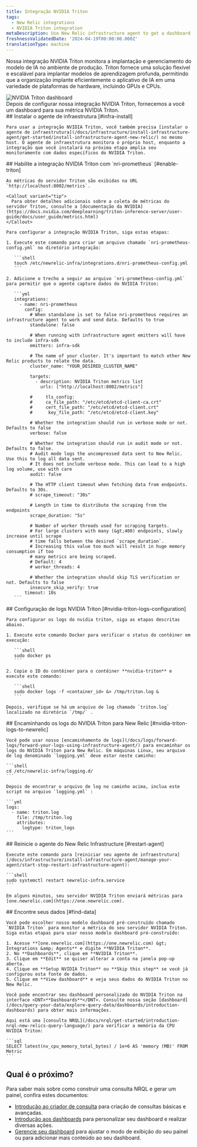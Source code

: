 ```yaml
---
title: Integração NVIDIA Triton
tags:
  - New Relic integrations
  - NVIDIA Triton integration
metaDescription: Use New Relic infrastructure agent to get a dashboard with metrics from your NVIDIA Triton.
freshnessValidatedDate: '2024-04-19T00:00:00.000Z'
translationType: machine
---
```


Nossa integração NVIDIA Triton monitora a implantação e gerenciamento do modelo de IA no ambiente de produção. Triton fornece uma solução flexível e escalável para implantar modelos de aprendizagem profunda, permitindo que a organização implante eficientemente o aplicativo de IA em uma variedade de plataformas de hardware, incluindo GPUs e CPUs.

<img title="NVIDIA Triton dashboard" alt="NVIDIA Triton dashboard" src="/images/infrastructure_screenshot-crop_triton-dashboard.webp" />

<figcaption>
  Depois de configurar nossa integração NVIDIA Triton, fornecemos a você um dashboard para sua métrica NVIDIA Triton.
</figcaption>

<Steps>
  <Step>
    ## Instalar o agente de infraestrutura [#infra-install]

    Para usar a integração NVIDIA Triton, você também precisa [instalar o agente de infraestrutura](/docs/infrastructure/install-infrastructure-agent/get-started/install-infrastructure-agent-new-relic/) no mesmo host. O agente de infraestrutura monitora o próprio host, enquanto a integração que você instalará na próxima etapa amplia seu monitoramento com dados específicos do NVIDIA Triton.
  </Step>

  <Step>
    ## Habilite a integração NVIDIA Triton com `nri-prometheus` [#enable-triton]

    As métricas do servidor Triton são exibidas na URL `http://localhost:8002/metrics`.

    <Callout variant="tip">
      Para obter detalhes adicionais sobre a coleta de métricas do servidor Triton, consulte a [documentação da NVIDIA](https://docs.nvidia.com/deeplearning/triton-inference-server/user-guide/docs/user_guide/metrics.html)
    </Callout>

    Para configurar a integração NVIDIA Triton, siga estas etapas:

    1. Execute este comando para criar um arquivo chamado `nri-prometheus-config.yml` no diretório integração:

       ```shell
       touch /etc/newrelic-infra/integrations.d/nri-prometheus-config.yml
       ```

    2. Adicione o trecho a seguir ao arquivo `nri-prometheus-config.yml` para permitir que o agente capture dados do NVIDIA Triton:

       ```yml
       integrations:
         - name: nri-prometheus
           config:
             # When standalone is set to false nri-prometheus requires an infrastructure agent to work and send data. Defaults to true
             standalone: false

             # When running with infrastructure agent emitters will have to include infra-sdk
             emitters: infra-sdk

             # The name of your cluster. It's important to match other New Relic products to relate the data.
             cluster_name: "YOUR_DESIRED_CLUSTER_NAME"

             targets:
               - description: NVIDIA Triton metrics list
                 urls: ["http://localhost:8002/metrics"]

             #     tls_config:
             #     ca_file_path: "/etc/etcd/etcd-client-ca.crt"
             #     cert_file_path: "/etc/etcd/etcd-client.crt"
             #      key_file_path: "/etc/etcd/etcd-client.key"

             # Whether the integration should run in verbose mode or not. Defaults to false
             verbose: false

             # Whether the integration should run in audit mode or not. Defaults to false.
             # Audit mode logs the uncompressed data sent to New Relic. Use this to log all data sent.
             # It does not include verbose mode. This can lead to a high log volume, use with care
             audit: false

             # The HTTP client timeout when fetching data from endpoints. Defaults to 30s.
             # scrape_timeout: "30s"

             # Length in time to distribute the scraping from the endpoints
             scrape_duration: "5s"

             # Number of worker threads used for scraping targets.
             # For large clusters with many (&gt;400) endpoints, slowly increase until scrape
             # time falls between the desired `scrape_duration`.
             # Increasing this value too much will result in huge memory consumption if too
             # many metrics are being scraped.
             # Default: 4
             # worker_threads: 4

             # Whether the integration should skip TLS verification or not. Defaults to false
             insecure_skip_verify: true
           timeout: 10s
       ```
  </Step>

  <Step>
    ## Configuração de logs NVIDIA Triton [#nvidia-triton-logs-configuration]

    Para configurar os logs do nvidia triton, siga as etapas descritas abaixo.

    1. Execute este comando Docker para verificar o status do contêiner em execução:

       ```shell
       sudo docker ps
       ```

    2. Copie o ID do contêiner para o contêiner **nvidia-triton** e execute este comando:

       ```shell
       sudo docker logs -f <container_id> &> /tmp/triton.log &
       ```

    Depois, verifique se há um arquivo de log chamado `triton.log` localizado no diretório `/tmp/` .
  </Step>

  <Step>
    ## Encaminhando os logs do NVIDIA Triton para New Relic [#nvidia-triton-logs-to-newrelic]

    Você pode usar nosso [encaminhamento de logs](/docs/logs/forward-logs/forward-your-logs-using-infrastructure-agent/) para encaminhar os logs do NVIDIA Triton para New Relic. Em máquinas Linux, seu arquivo de log denominado `logging.yml` deve estar neste caminho:

    ```shell
    cd /etc/newrelic-infra/logging.d/
    ```

    Depois de encontrar o arquivo de log no caminho acima, inclua este script no arquivo `logging.yml` :

    ```yml
    logs:
      - name: triton.log
        file: /tmp/triton.log
        attributes:
          logtype: triton_logs
    ```
  </Step>

  <Step>
    ## Reinicie o agente do New Relic Infrastructure [#restart-agent]

    Execute este comando para [reiniciar seu agente de infraestrutura](/docs/infrastructure/install-infrastructure-agent/manage-your-agent/start-stop-restart-infrastructure-agent):

    ```shell
    sudo systemctl restart newrelic-infra.service
    ```

    Em alguns minutos, seu servidor NVIDIA Triton enviará métricas para [one.newrelic.com](https://one.newrelic.com).
  </Step>

  <Step>
    ## Encontre seus dados [#find-data]

    Você pode escolher nosso modelo dashboard pré-construído chamado `NVIDIA Triton` para monitor a métrica do seu servidor NVIDIA Triton. Siga estas etapas para usar nosso modelo dashboard pré-construído:

    1. Acesse **[one.newrelic.com](https://one.newrelic.com) &gt; Integrations &amp; Agents** e digite **NVIDIA Triton**.
    2. No **Dashboards**, clique em **NVIDIA Triton**.
    3. Clique em **Edit** se quiser alterar a conta na janela pop-up aberta.
    4. Clique em **Setup NVIDIA Triton** ou **Skip this step** se você já configurou esta fonte de dados.
    5. Clique em **View dashboard** e veja seus dados do NVIDIA Triton no New Relic.

    Você pode encontrar seu dashboard personalizado do NVIDIA Triton na interface <DNT>**Dashboards**</DNT>. Consulte nossa seção [dashboard](/docs/query-your-data/explore-query-data/dashboards/introduction-dashboards) para obter mais informações.

    Aqui está uma [consulta NRQL](/docs/nrql/get-started/introduction-nrql-new-relics-query-language/) para verificar a memória da CPU NVIDIA Triton:

    ```sql
    SELECT latest(nv_cpu_memory_total_bytes) / 1e+6 AS 'memory (MB)' FROM Metric
    ```
  </Step>
</Steps>

## Qual é o próximo?

Para saber mais sobre como construir uma consulta NRQL e gerar um painel, confira estes documentos:

* [Introdução ao criador de consulta](/docs/query-your-data/explore-query-data/query-builder/introduction-query-builder) para criação de consultas básicas e avançadas.
* [Introdução aos dashboards](/docs/query-your-data/explore-query-data/dashboards/introduction-dashboards) para personalizar seu dashboard e realizar diversas ações.
* [Gerencie seu dashboard](/docs/query-your-data/explore-query-data/dashboards/manage-your-dashboard) para ajustar o modo de exibição do seu painel ou para adicionar mais conteúdo ao seu dashboard.
